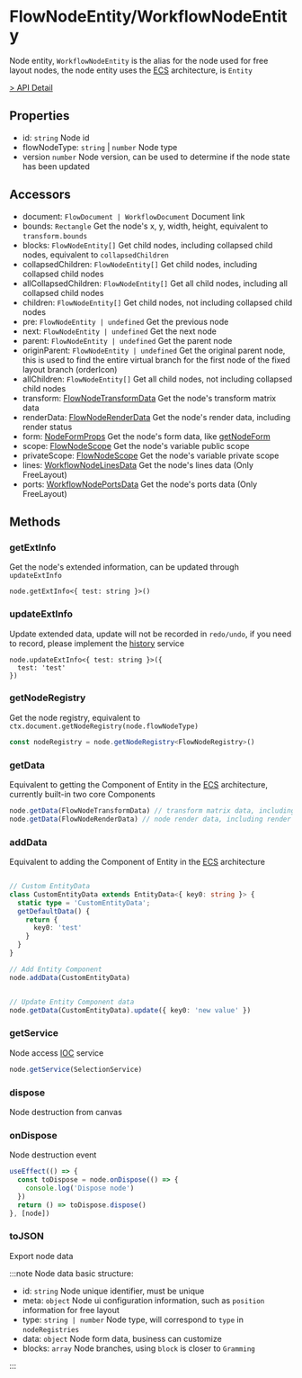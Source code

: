 # FlowNodeEntity/WorkflowNodeEntity

Node entity, `WorkflowNodeEntity` is the alias for the node used for free layout nodes, the node entity uses the [ECS](/guide/concepts/ecs.html) architecture, is `Entity`

[> API Detail](https://flowgram.ai/auto-docs/document/classes/FlowNodeEntity-1.html)

## Properties

- id: `string` Node id
- flowNodeType: `string` | `number` Node type
- version `number` Node version, can be used to determine if the node state has been updated

## Accessors

- document: `FlowDocument | WorkflowDocument` Document link
- bounds: `Rectangle` Get the node's x, y, width, height, equivalent to `transform.bounds`
- blocks: `FlowNodeEntity[]` Get child nodes, including collapsed child nodes, equivalent to `collapsedChildren`
- collapsedChildren: `FlowNodeEntity[]` Get child nodes, including collapsed child nodes
- allCollapsedChildren: `FlowNodeEntity[]` Get all child nodes, including all collapsed child nodes
- children: `FlowNodeEntity[]` Get child nodes, not including collapsed child nodes
- pre: `FlowNodeEntity | undefined` Get the previous node
- next: `FlowNodeEntity | undefined` Get the next node
- parent: `FlowNodeEntity | undefined` Get the parent node
- originParent: `FlowNodeEntity | undefined` Get the original parent node, this is used to find the entire virtual branch for the first node of the fixed layout branch (orderIcon)
- allChildren: `FlowNodeEntity[]` Get all child nodes, not including collapsed child nodes
- transform: [FlowNodeTransformData](https://flowgram.ai/auto-docs/document/classes/FlowNodeTransformData.html) Get the node's transform matrix data
- renderData: [FlowNodeRenderData](https://flowgram.ai/auto-docs/document/classes/FlowNodeRenderData.html) Get the node's render data, including render status
- form: [NodeFormProps](https://flowgram.ai/auto-docs/editor/interfaces/NodeFormProps.html) Get the node's form data, like [getNodeForm](/api/utils/get-node-form.html)
- scope: [FlowNodeScope](https://flowgram.ai/auto-docs/editor/interfaces/FlowNodeScope) Get the node's variable public scope
- privateScope: [FlowNodeScope](https://flowgram.ai/auto-docs/editor/interfaces/FlowNodeScope) Get the node's variable private scope
- lines: [WorkflowNodeLinesData](https://flowgram.ai/auto-docs/free-layout-core/classes/WorkflowNodeLinesData.html) Get the node's lines data (Only FreeLayout)
- ports: [WorkflowNodePortsData](https://flowgram.ai/auto-docs/free-layout-core/classes/WorkflowNodePortsData.html) Get the node's ports data (Only FreeLayout)


## Methods

### getExtInfo

Get the node's extended information, can be updated through `updateExtInfo`

```
node.getExtInfo<{ test: string }>()
```

### updateExtInfo

Update extended data, update will not be recorded in `redo/undo`, if you need to record, please implement the [history](/guide/advanced/history.html) service

```
node.updateExtInfo<{ test: string }>({
  test: 'test'
})
```

### getNodeRegistry

Get the node registry, equivalent to `ctx.document.getNodeRegistry(node.flowNodeType)`

```ts pure
const nodeRegistry = node.getNodeRegistry<FlowNodeRegistry>()
```

### getData

Equivalent to getting the Component of Entity in the [ECS](/guide/concepts/ecs.html) architecture, currently built-in two core Components

```ts pure
node.getData(FlowNodeTransformData) // transform matrix data, including the node's x, y, width, height, etc.
node.getData(FlowNodeRenderData) // node render data, including render status

```

### addData

Equivalent to adding the Component of Entity in the [ECS](/guide/concepts/ecs.html) architecture

```ts pure

// Custom EntityData
class CustomEntityData extends EntityData<{ key0: string }> {
  static type = 'CustomEntityData';
  getDefaultData() {
    return {
      key0: 'test'
    }
  }
}

// Add Entity Component
node.addData(CustomEntityData)


// Update Entity Component data
node.getData(CustomEntityData).update({ key0: 'new value' })

```

### getService

Node access [IOC](/guide/concepts/ioc.html) service

```ts pure
node.getService(SelectionService)
```

### dispose

Node destruction from canvas

### onDispose

Node destruction event

```ts pure
useEffect(() => {
  const toDispose = node.onDispose(() => {
    console.log('Dispose node')
  })
  return () => toDispose.dispose()
}, [node])
```

### toJSON

Export node data

:::note Node data basic structure:

- id: `string` Node unique identifier, must be unique
- meta: `object` Node ui configuration information, such as `position` information for free layout
- type: `string | number` Node type, will correspond to `type` in `nodeRegistries`
- data: `object` Node form data, business can customize
- blocks: `array` Node branches, using `block` is closer to `Gramming`

:::
